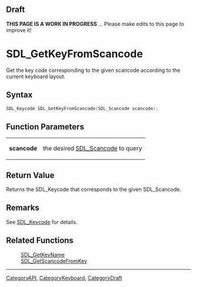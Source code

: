 
== Draft ==

'''THIS PAGE IS A WORK IN PROGRESS''' ... Please make edits to this page to improve it!
= SDL_GetKeyFromScancode =

Get the key code corresponding to the given scancode according to the current keyboard layout.

== Syntax ==

<syntaxhighlight lang='c'>
SDL_Keycode SDL_GetKeyFromScancode(SDL_Scancode scancode);
</syntaxhighlight>

== Function Parameters ==

{|
|'''scancode'''
|the desired [[SDL_Scancode]] to query
|}

== Return Value ==

Returns the SDL_Keycode that corresponds to the given SDL_Scancode.



== Remarks ==

See [[SDL_Keycode]] for details.

== Related Functions ==

:[[SDL_GetKeyName]]
:[[SDL_GetScancodeFromKey]]

----
[[CategoryAPI]], [[CategoryKeyboard]], [[CategoryDraft]]


